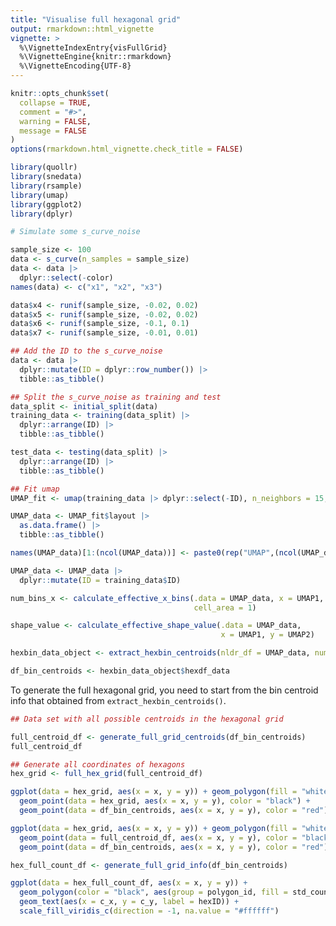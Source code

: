 ```yaml
---
title: "Visualise full hexagonal grid"
output: rmarkdown::html_vignette
vignette: >
  %\VignetteIndexEntry{visFullGrid}
  %\VignetteEngine{knitr::rmarkdown}
  %\VignetteEncoding{UTF-8}
---
```


```r
knitr::opts_chunk$set(
  collapse = TRUE,
  comment = "#>",
  warning = FALSE, 
  message = FALSE
)
options(rmarkdown.html_vignette.check_title = FALSE)
```

```r
library(quollr)
library(snedata)
library(rsample)
library(umap)
library(ggplot2)
library(dplyr)
```

```r
# Simulate some s_curve_noise

sample_size <- 100
data <- s_curve(n_samples = sample_size)
data <- data |>
  dplyr::select(-color)
names(data) <- c("x1", "x2", "x3")

data$x4 <- runif(sample_size, -0.02, 0.02)
data$x5 <- runif(sample_size, -0.02, 0.02)
data$x6 <- runif(sample_size, -0.1, 0.1)
data$x7 <- runif(sample_size, -0.01, 0.01)

## Add the ID to the s_curve_noise
data <- data |>
  dplyr::mutate(ID = dplyr::row_number()) |>
  tibble::as_tibble()

## Split the s_curve_noise as training and test
data_split <- initial_split(data)
training_data <- training(data_split) |>
  dplyr::arrange(ID) |>
  tibble::as_tibble()

test_data <- testing(data_split) |>
  dplyr::arrange(ID) |>
  tibble::as_tibble()

## Fit umap
UMAP_fit <- umap(training_data |> dplyr::select(-ID), n_neighbors = 15, n_components =  2)

UMAP_data <- UMAP_fit$layout |>
  as.data.frame() |>
  tibble::as_tibble()

names(UMAP_data)[1:(ncol(UMAP_data))] <- paste0(rep("UMAP",(ncol(UMAP_data))), 1:(ncol(UMAP_data)))

UMAP_data <- UMAP_data |>
  dplyr::mutate(ID = training_data$ID)

num_bins_x <- calculate_effective_x_bins(.data = UMAP_data, x = UMAP1,
                                         cell_area = 1)

shape_value <- calculate_effective_shape_value(.data = UMAP_data, 
                                               x = UMAP1, y = UMAP2)

hexbin_data_object <- extract_hexbin_centroids(nldr_df = UMAP_data, num_bins = num_bins_x, shape_val = shape_value)

df_bin_centroids <- hexbin_data_object$hexdf_data
```

To generate the full hexagonal grid, you need to start from the bin centroid info that obtained from `extract_hexbin_centroids()`.

```r
## Data set with all possible centroids in the hexagonal grid

full_centroid_df <- generate_full_grid_centroids(df_bin_centroids)
full_centroid_df 

## Generate all coordinates of hexagons
hex_grid <- full_hex_grid(full_centroid_df)

ggplot(data = hex_grid, aes(x = x, y = y)) + geom_polygon(fill = "white", color = "black", aes(group = id)) +
  geom_point(data = hex_grid, aes(x = x, y = y), color = "black") +
  geom_point(data = df_bin_centroids, aes(x = x, y = y), color = "red")

ggplot(data = hex_grid, aes(x = x, y = y)) + geom_polygon(fill = "white", color = "black", aes(group = id)) +
  geom_point(data = full_centroid_df, aes(x = x, y = y), color = "black") +
  geom_point(data = df_bin_centroids, aes(x = x, y = y), color = "red")

hex_full_count_df <- generate_full_grid_info(df_bin_centroids)

ggplot(data = hex_full_count_df, aes(x = x, y = y)) +
  geom_polygon(color = "black", aes(group = polygon_id, fill = std_counts)) +
  geom_text(aes(x = c_x, y = c_y, label = hexID)) +
  scale_fill_viridis_c(direction = -1, na.value = "#ffffff")


```
